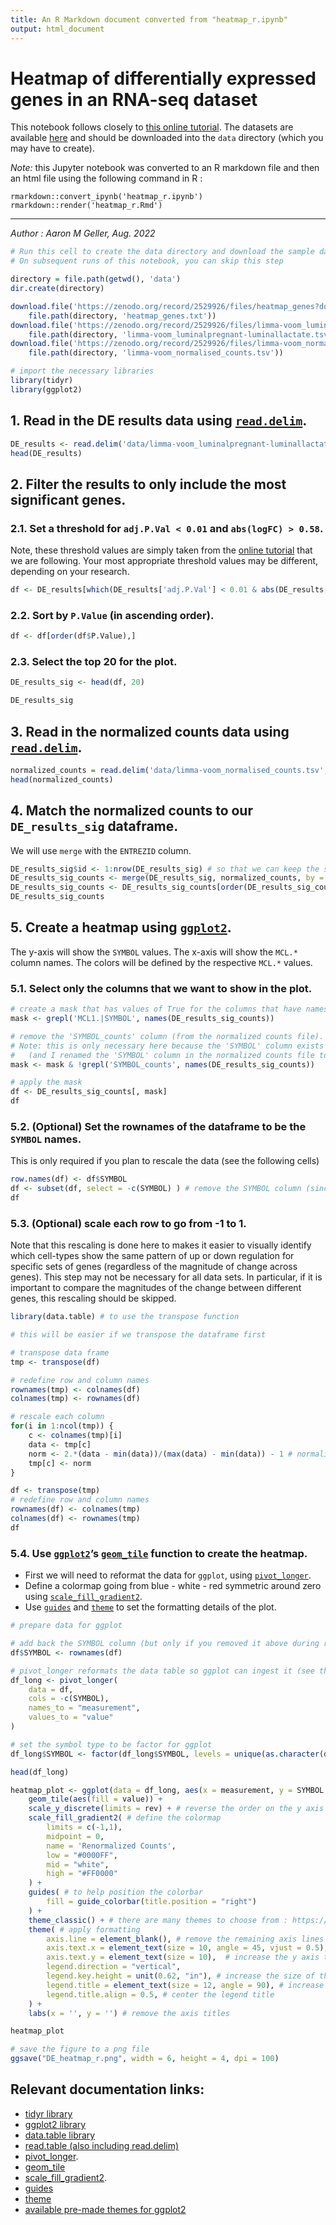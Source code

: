 ```yaml
---
title: An R Markdown document converted from "heatmap_r.ipynb"
output: html_document
---
```


# Heatmap of differentially expressed genes in an RNA-seq dataset

This notebook follows closely to [this online tutorial](https://training.galaxyproject.org/training-material/topics/transcriptomics/tutorials/rna-seq-viz-with-heatmap2/tutorial.html#create-heatmap-of-top-de-genes). The datasets are available [here](https://zenodo.org/record/2529926#.YwaRPfHMIas) and should be downloaded into the `data` directory (which you may have to create).

*Note:* this Jupyter notebook was converted to an R markdown file and then an html file using the following command in R :

    rmarkdown::convert_ipynb('heatmap_r.ipynb')
    rmarkdown::render('heatmap_r.Rmd')

------------------------------------------------------------------------

*Author : Aaron M Geller, Aug. 2022*

```r
# Run this cell to create the data directory and download the sample data.
# On subsequent runs of this notebook, you can skip this step

directory = file.path(getwd(), 'data')
dir.create(directory)

download.file('https://zenodo.org/record/2529926/files/heatmap_genes?download=1', 
    file.path(directory, 'heatmap_genes.txt'))
download.file('https://zenodo.org/record/2529926/files/limma-voom_luminalpregnant-luminallactate?download=1', 
    file.path(directory, 'limma-voom_luminalpregnant-luminallactate.tsv'))
download.file('https://zenodo.org/record/2529926/files/limma-voom_normalised_counts?download=1', 
    file.path(directory, 'limma-voom_normalised_counts.tsv'))
```

```r
# import the necessary libraries
library(tidyr)
library(ggplot2)
```

## 1. Read in the DE results data using [`read.delim`](https://www.rdocumentation.org/packages/utils/versions/3.6.2/topics/read.table).

```r
DE_results <- read.delim('data/limma-voom_luminalpregnant-luminallactate.tsv', sep='\t', header=TRUE)
head(DE_results)
```

## 2. Filter the results to only include the most significant genes.

### 2.1. Set a threshold for `adj.P.Val < 0.01` and `abs(logFC) > 0.58`.

Note, these threshold values are simply taken from the [online tutorial](https://training.galaxyproject.org/training-material/topics/transcriptomics/tutorials/rna-seq-viz-with-heatmap2/tutorial.html#create-heatmap-of-top-de-genes) that we are following. Your most appropriate threshold values may be different, depending on your research.

```r
df <- DE_results[which(DE_results['adj.P.Val'] < 0.01 & abs(DE_results['logFC']) > 0.58),]
```

### 2.2. Sort by `P.Value` (in ascending order).

```r
df <- df[order(df$P.Value),]
```

### 2.3. Select the top 20 for the plot.

```r
DE_results_sig <- head(df, 20)

DE_results_sig
```

## 3. Read in the normalized counts data using [`read.delim`](https://www.rdocumentation.org/packages/utils/versions/3.6.2/topics/read.table).

```r
normalized_counts = read.delim('data/limma-voom_normalised_counts.tsv', sep='\t', header=TRUE)
head(normalized_counts)
```

## 4. Match the normalized counts to our `DE_results_sig` dataframe.

We will use `merge` with the `ENTREZID` column.

```r
DE_results_sig$id <- 1:nrow(DE_results_sig) # so that we can keep the same order (for the plot as well)
DE_results_sig_counts <- merge(DE_results_sig, normalized_counts, by = 'ENTREZID', suffixes = c('','_counts'), all.x = TRUE)
DE_results_sig_counts <- DE_results_sig_counts[order(DE_results_sig_counts$id), ]
DE_results_sig_counts
```

## 5. Create a heatmap using [`ggplot2`](https://ggplot2.tidyverse.org/).

The y-axis will show the `SYMBOL` values. The x-axis will show the `MCL.*` column names. The colors will be defined by the respective `MCL.*` values.

### 5.1. Select only the columns that we want to show in the plot.

```r
# create a mask that has values of True for the columns that have names with 'SYMBOL' and 'MCL1.''
mask <- grepl('MCL1.|SYMBOL', names(DE_results_sig_counts))

# remove the 'SYMBOL_counts' column (from the normalized counts file). 
# Note: this is only necessary here because the 'SYMBOL' column exists in both data files 
#   (and I renamed the 'SYMBOL' column in the normalized counts file to be 'SYMBOL_counts' during the merge.) 
mask <- mask & !grepl('SYMBOL_counts', names(DE_results_sig_counts))

# apply the mask
df <- DE_results_sig_counts[, mask]
df
```

### 5.2. (Optional) Set the rownames of the dataframe to be the `SYMBOL` names.

This is only required if you plan to rescale the data (see the following cells)

```r
row.names(df) <- df$SYMBOL
df <- subset(df, select = -c(SYMBOL) ) # remove the SYMBOL column (since it is now the row name)
df
```

### 5.3. (Optional) scale each row to go from -1 to 1.

Note that this rescaling is done here to makes it easier to visually identify which cell-types show the same pattern of up or down regulation for specific sets of genes (regardless of the magnitude of change across genes). This step may not be necessary for all data sets. In particular, if it is important to compare the magnitudes of the change between different genes, this rescaling should be skipped.

```r
library(data.table) # to use the transpose function
```

```r
# this will be easier if we transpose the dataframe first

# transpose data frame
tmp <- transpose(df)

# redefine row and column names
rownames(tmp) <- colnames(df)
colnames(tmp) <- rownames(df)

# rescale each column 
for(i in 1:ncol(tmp)) {
    c <- colnames(tmp)[i]
    data <- tmp[c]
    norm <- 2.*(data - min(data))/(max(data) - min(data)) - 1 # normalize the data
    tmp[c] <- norm
}

df <- transpose(tmp)
# redefine row and column names
rownames(df) <- colnames(tmp)
colnames(df) <- rownames(tmp)
df
```

### 5.4. Use [`ggplot2`](https://ggplot2.tidyverse.org/)'s [`geom_tile`](https://ggplot2.tidyverse.org/reference/geom_tile.html) function to create the heatmap.

-   First we will need to reformat the data for `ggplot`, using [`pivot_longer`](https://tidyr.tidyverse.org/reference/pivot_longer.html).
-   Define a colormap going from blue - white - red symmetric around zero using [`scale_fill_gradient2`](https://ggplot2.tidyverse.org/reference/scale_gradient.html).
-   Use [`guides`](https://ggplot2.tidyverse.org/reference/guides.html) and [`theme`](https://ggplot2.tidyverse.org/reference/theme.html) to set the formatting details of the plot.

```r
# prepare data for ggplot

# add back the SYMBOL column (but only if you removed it above during rescaling)
df$SYMBOL <- rownames(df) 

# pivot_longer reformats the data table so ggplot can ingest it (see the format printed out below) 
df_long <- pivot_longer(
    data = df,
    cols = -c(SYMBOL),
    names_to = "measurement",
    values_to = "value"
)

# set the symbol type to be factor for ggplot
df_long$SYMBOL <- factor(df_long$SYMBOL, levels = unique(as.character(df_long$SYMBOL)))

head(df_long)
```

```r

heatmap_plot <- ggplot(data = df_long, aes(x = measurement, y = SYMBOL )) +
    geom_tile(aes(fill = value)) +
    scale_y_discrete(limits = rev) + # reverse the order on the y axis to match the order of the input dataframe
    scale_fill_gradient2( # define the colormap
        limits = c(-1,1),
        midpoint = 0,
        name = 'Renormalized Counts', 
        low = "#0000FF", 
        mid = "white", 
        high = "#FF0000"
    ) +
    guides( # to help position the colorbar
        fill = guide_colorbar(title.position = "right")
    ) +
    theme_classic() + # there are many themes to choose from : https://ggplot2.tidyverse.org/reference/ggtheme.html
    theme( # apply formatting
        axis.line = element_blank(), # remove the remaining axis lines
        axis.text.x = element_text(size = 10, angle = 45, vjust = 0.5), # increase the x axis text and rotate
        axis.text.y = element_text(size = 10),  # increase the y axis text
        legend.direction = "vertical",
        legend.key.height = unit(0.62, "in"), # increase the size of the legend (trying to make it the full size of the figure)
        legend.title = element_text(size = 12, angle = 90), # increase the legend text size and rotate it 90deg
        legend.title.align = 0.5, # center the legend title 
    ) +
    labs(x = '', y = '') # remove the axis titles

heatmap_plot

# save the figure to a png file
ggsave("DE_heatmap_r.png", width = 6, height = 4, dpi = 100)
```

## Relevant documentation links:

-   [tidyr library](https://tidyr.tidyverse.org/)
-   [ggplot2 library](https://ggplot2.tidyverse.org/)
-   [data.table library](https://cran.r-project.org/web/packages/data.table/vignettes/datatable-intro.html)
-   [read.table (also including read.delim)](https://www.rdocumentation.org/packages/utils/versions/3.6.2/topics/read.table)
-   [pivot_longer](https://tidyr.tidyverse.org/reference/pivot_longer.html).
-   [geom_tile](https://ggplot2.tidyverse.org/reference/geom_tile.html)
-   [scale_fill_gradient2](https://ggplot2.tidyverse.org/reference/scale_gradient.html).
-   [guides](https://ggplot2.tidyverse.org/reference/guides.html)
-   [theme](https://ggplot2.tidyverse.org/reference/theme.html)
-   [available pre-made themes for ggplot2](https://ggplot2.tidyverse.org/reference/ggtheme.html)

